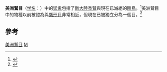 {{Automatic taxobox
| taxon = Cathartiformes
| fossil_range = {{fossil_range|41|0}}[[始新世|始新世]]至[[現代|現代]]
| image = California Condor.jpg
| image_caption = 一隻加州神鷲
| authority = {{le|Coues|Elliott Coues}}, 1884
| subdivision_ranks = 科
| subdivision =
*†[[畸鳥科|畸鳥科]] Teratornithidae
*[[美洲鷲科|美洲鷲科]] Cathartidae
}}

'''美洲鷲目'''（[[学名|学名]]：{{lang|la|Cathartiformes}}）中的[[猛禽|猛禽]]包括了[[新大陸禿鷲|新大陸禿鷲]]與現在已滅絕的[[畸鳥|畸鳥]]。<ref name=Chatterjee07>{{cite journal |last1=Chatterjee |first1=Sankar |last2=Templin |first2=R. Jack, Jr. |last3=Campbell |first3=Kenneth E. |date=July 24, 2007 |title=The aerodynamics of Argentavis , the world’s largest flying bird from the Miocene of Argentina |journal=Ameginiana |volume=104 |issue=30 |pages=12398–12403 |url=http://www.pnas.org/content/104/30/12398.full.pdf |doi=10.1073/pnas.0702040104 |accessdate=2014-05-16 |pmid=17609382 |pmc=1906724 |archive-date=2016-04-12 |archive-url=https://web.archive.org/web/20160412211551/http://www.pnas.org/content/104/30/12398.full.pdf |dead-url=no }}</ref>美洲鷲目中的物種以前被認為與[[鷹形目|鷹形目]]非常相近，但現在已被獨立分為一個目。<ref name = "Jarvis2014">{{Cite journal| doi = 10.1126/science.1253451| pmid = 25504713| url = https://pgl.soe.ucsc.edu/jarvis14.pdf| title = Whole-genome analyses resolve early branches in the tree of life of modern birds| journal = Science| volume = 346| issue = 6215| pages = 1320–1331| date = 2014| last1 = {{link-en|Jarvis|Erich Jarvis}}| first1 = {{link-en|E. D.|Erich Jarvis}}| last2 = Mirarab| first2 = S.| last3 = Aberer| first3 = A. J.| last4 = Li| first4 = B.| last5 = Houde| first5 = P.| last6 = Li| first6 = C.| last7 = Ho| first7 = S. Y. W.| last8 = Faircloth| first8 = B. C.| last9 = Nabholz| first9 = B.| last10 = Howard| first10 = J. T.| last11 = Suh| first11 = A.| last12 = Weber| first12 = C. C.| last13 = Da Fonseca| first13 = R. R.| last14 = Li| first14 = J.| last15 = Zhang| first15 = F.| last16 = Li| first16 = H.| last17 = Zhou| first17 = L.| last18 = Narula| first18 = N.| last19 = Liu| first19 = L.| last20 = Ganapathy| first20 = G.| last21 = Boussau| first21 = B.| last22 = Bayzid| first22 = M. S.| last23 = Zavidovych| first23 = V.| last24 = Subramanian| first24 = S.| last25 = Gabaldon| first25 = T.| last26 = Capella-Gutierrez| first26 = S.| last27 = Huerta-Cepas| first27 = J.| last28 = Rekepalli| first28 = B.| last29 = Munch| first29 = K.| last30 = Schierup| first30 = M.| display-authors = 29| author = | access-date = 2015-12-05| archive-url = https://web.archive.org/web/20150224020622/http://pgl.soe.ucsc.edu/jarvis14.pdf| archive-date = 2015-02-24| dead-url = yes}}</ref>

==參考==
{{reflist}}

{{wikispecies|Cathartiformes}}
{{commons category|Cathartiformes}}
{{Taxonbar|from=Q20639356}}

[[Category:美洲鷲目|]]
[[Category:鸟类|M]]
{{animal-stub}}